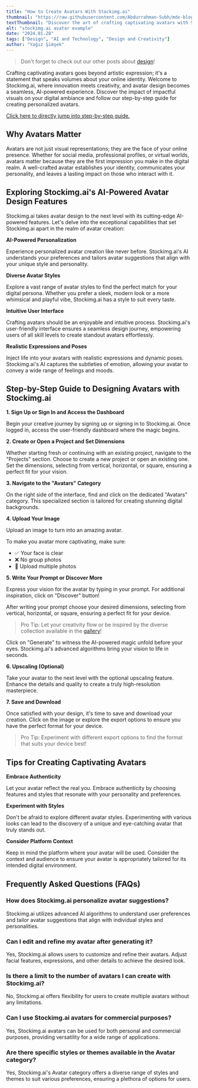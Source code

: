 ```yaml
---
title: "How to Create Avatars With Stockimg.ai"
thumbnail: "https://raw.githubusercontent.com/Abdurrahman-Subh/mdx-blog/main/images/avatar.png"
textThumbnail: "Discover the art of crafting captivating avatars with Stockimg.ai, where innovation meets creativity in this seamless, AI-powered design experience. Explore the impact of impactful visuals on your digital ambiance and follow a step-by-step guide for creating personalized avatars, unlocking the AI advantage in avatar design with diverse styles and a user-friendly interface."
alt: "stockimg.ai avatar example"
date: "2024.01.28"
tags: ["Design", "AI and Technology", "Design and Creativity"]
author: "Yağız Şimşek"
---
```


<CustomImage
    src="https://raw.githubusercontent.com/Abdurrahman-Subh/mdx-blog/main/images/avatar.png"
    alt="stockimg.ai avatar example"
/>

> Don't forget to check out our other posts about [design](https://stockimg.ai/blog/design)!

Crafting captivating avatars goes beyond artistic expression; it's a statement that speaks volumes about your online identity. Welcome to Stockimg.ai, where innovation meets creativity, and avatar design becomes a seamless, AI-powered experience. Discover the impact of impactful visuals on your digital ambiance and follow our step-by-step guide for creating personalized avatars.

[Click here to directly jump into step-by-step guide.](https://stockimg.ai/blog/design/how-to-create-avatars-with-stockimg#step-by-step-guide-to-designing-avatars-with-stockimgai)

## Why Avatars Matter

Avatars are not just visual representations; they are the face of your online presence. Whether for social media, professional profiles, or virtual worlds, avatars matter because they are the first impression you make in the digital realm. A well-crafted avatar establishes your identity, communicates your personality, and leaves a lasting impact on those who interact with it.

## Exploring Stockimg.ai's AI-Powered Avatar Design Features

Stockimg.ai takes avatar design to the next level with its cutting-edge AI-powered features. Let's delve into the exceptional capabilities that set Stockimg.ai apart in the realm of avatar creation:

**AI-Powered Personalization**

Experience personalized avatar creation like never before. Stockimg.ai's AI understands your preferences and tailors avatar suggestions that align with your unique style and personality.

**Diverse Avatar Styles**

Explore a vast range of avatar styles to find the perfect match for your digital persona. Whether you prefer a sleek, modern look or a more whimsical and playful vibe, Stockimg.ai has a style to suit every taste.

**Intuitive User Interface**

Crafting avatars should be an enjoyable and intuitive process. Stockimg.ai's user-friendly interface ensures a seamless design journey, empowering users of all skill levels to create standout avatars effortlessly.

**Realistic Expressions and Poses**

Inject life into your avatars with realistic expressions and dynamic poses. Stockimg.ai's AI captures the subtleties of emotion, allowing your avatar to convey a wide range of feelings and moods.

## Step-by-Step Guide to Designing Avatars with Stockimg.ai

**1. Sign Up or Sign In and Access the Dashboard**

<CustomImage
    src="https://raw.githubusercontent.com/Abdurrahman-Subh/mdx-blog/main/images/stockimg-home.png"
    alt="stockimg.ai home"
/>

Begin your creative journey by signing up or signing in to Stockimg.ai. Once logged in, access the user-friendly dashboard where the magic begins.

**2. Create or Open a Project and Set Dimensions**

<CustomImage
    src="https://raw.githubusercontent.com/Abdurrahman-Subh/mdx-blog/main/images/stockimg-dashboard.png"
    alt="stockimg.ai dashboard"
/>

Whether starting fresh or continuing with an existing project, navigate to the "Projects" section. Choose to create a new project or open an existing one. Set the dimensions, selecting from vertical, horizontal, or square, ensuring a perfect fit for your vision.

**3. Navigate to the "Avatars" Category**

<CustomImage
    src="https://raw.githubusercontent.com/Abdurrahman-Subh/mdx-blog/main/images/stockimg-avatar-category.png"
    alt="finding Avatars category"
/>

On the right side of the interface, find and click on the dedicated "Avatars" category. This specialized section is tailored for creating stunning digital backgrounds.

**4. Upload Your Image**

<CustomImage
    src="https://raw.githubusercontent.com/Abdurrahman-Subh/mdx-blog/main/images/stockimg-create-avatar.gif"
    alt="uploading images"
/>

Upload an image to turn into an amazing avatar.

To make you avatar more captivating, make sure:
- ✅ Your face is clear
- ❌ No group photos
- 🌟 Upload multiple photos

**5. Write Your Prompt or Discover More**

<CustomImage
    src="https://raw.githubusercontent.com/Abdurrahman-Subh/mdx-blog/main/images/stockimg-create-avatar.gif"
    alt="writing prompts and generating"
/>

Express your vision for the avatar by typing in your prompt. For additional inspiration, click on "Discover" button!

After writing your prompt choose your desired dimensions, selecting from vertical, horizontal, or square, ensuring a perfect fit for your device.

> Pro Tip: Let your creativity flow or be inspired by the diverse collection available in the [gallery](https://stockimg.ai/blog/design)!

Click on "Generate" to witness the AI-powered magic unfold before your eyes. Stockimg.ai's advanced algorithms bring your vision to life in seconds.

**6. Upscaling (Optional)**

<CustomImage
    src="https://raw.githubusercontent.com/Abdurrahman-Subh/mdx-blog/main/images/stockimg-upscale-avatar.gif"
    alt="upscaling"
/>

Take your avatar to the next level with the optional upscaling feature. Enhance the details and quality to create a truly high-resolution masterpiece.

**7. Save and Download**

<CustomImage
    src="https://raw.githubusercontent.com/Abdurrahman-Subh/mdx-blog/main/images/stockimg-download-avatar.gif"
    alt="saving"
/>

Once satisfied with your design, it's time to save and download your creation. Click on the image or explore the export options to ensure you have the perfect format for your device.

> Pro Tip: Experiment with different export options to find the format that suits your device best!

## Tips for Creating Captivating Avatars

**Embrace Authenticity**

Let your avatar reflect the real you. Embrace authenticity by choosing features and styles that resonate with your personality and preferences.

**Experiment with Styles**

Don't be afraid to explore different avatar styles. Experimenting with various looks can lead to the discovery of a unique and eye-catching avatar that truly stands out.

**Consider Platform Context**

Keep in mind the platform where your avatar will be used. Consider the context and audience to ensure your avatar is appropriately tailored for its intended digital environment.

## Frequently Asked Questions (FAQs)

### How does Stockimg.ai personalize avatar suggestions?
Stockimg.ai utilizes advanced AI algorithms to understand user preferences and tailor avatar suggestions that align with individual styles and personalities.

### Can I edit and refine my avatar after generating it?
Yes, Stockimg.ai allows users to customize and refine their avatars. Adjust facial features, expressions, and other details to achieve the desired look.

### Is there a limit to the number of avatars I can create with Stockimg.ai?
No, Stockimg.ai offers flexibility for users to create multiple avatars without any limitations.

### Can I use Stockimg.ai avatars for commercial purposes?
Yes, Stockimg.ai avatars can be used for both personal and commercial purposes, providing versatility for a wide range of applications.

### Are there specific styles or themes available in the Avatar category?
Yes, Stockimg.ai's Avatar category offers a diverse range of styles and themes to suit various preferences, ensuring a plethora of options for users.
